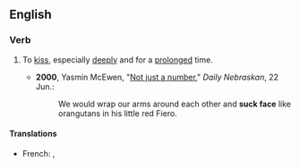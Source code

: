 ==English==

===Verb===
{{en-verb|head=[[suck]] [[face]]|sucks face|sucking face|sucked face}}

# {{context|idiomatic|colloquial|lang=en}} To [[kiss]], especially [[deeply]] and for a [[prolong]]ed time.
#* '''2000''', Yasmin McEwen, "[http://media.www.dailynebraskan.com/media/storage/paper857/news/2000/06/22/Opinion/Not-Just.A.Number-1732974.shtml?sourcedomain=www.dailynebraskan.com&MIIHost=media.collegepublisher.com Not just a number]," ''Daily Nebraskan'', 22 Jun.:
#*: We would wrap our arms around each other and '''suck face''' like orangutans in his little red Fiero.

====Translations====
{{trans-top|''(colloquial)'' to kiss, especially deeply and for a prolonged time}}
* French: {{t+|fr|sucer la pomme}}, {{t|fr|sucer la poire}}
{{trans-mid}}
{{trans-bottom}}